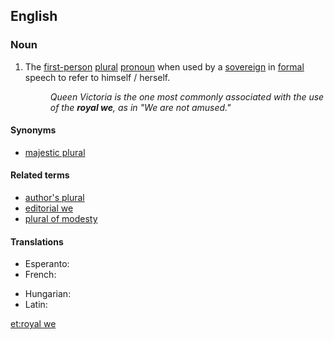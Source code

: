 ==English==

===Noun===
{{wikipedia|majestic plural}}
{{en-noun|head=[[royal]] [[we]]}}

# The [[first-person]] [[plural]] [[pronoun]] when used by a [[sovereign]] in [[formal]] speech to refer to himself / herself.
#: ''Queen Victoria is the one most commonly associated with the use of the '''royal we''', as in "We are not amused."''

====Synonyms====
* {{sense|plural used by a sovereign}} [[majestic plural]]

====Related terms====
* [[author's plural]]
* [[editorial we]]
* [[plural of modesty]]

====Translations====
{{trans-top|plural used by a sovereign}}
* Esperanto: {{t|eo|reĝa ni}}
* French: {{t+|fr|nous de majesté|m}}
{{trans-mid}}
* Hungarian: {{t|hu|királyi többes}}
* Latin: {{t|la|pluralis maiestatis}}
{{trans-bottom}}

[[et:royal we]]